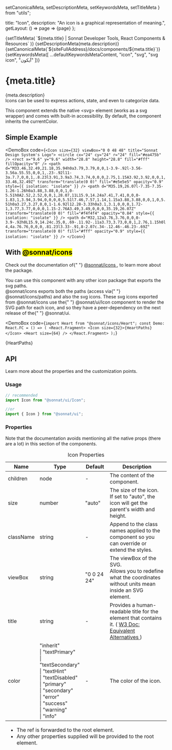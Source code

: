   setCanonicalMeta,
  setDescriptionMeta,
  setKeywordsMeta,
  setTitleMeta
} from "utils";

  title: "Icon",
  description: "An icon is a graphical representation of meaning.",
  getLayout: () => page => <WithSidebar>{page}</WithSidebar>
};

<Head>
  {setTitleMeta(
    `${meta.title} | Sonnat Developer Tools, React Components & Resources`
  )}
  {setDescriptionMeta(meta.description)}
  {setCanonicalMeta(`${siteFullAddress}/docs/components/${meta.title}`)}
  {setKeywordsMeta([
    ...defaultKeywordsMetaContent,
    "icon",
    "svg",
    "svg icon",
    "آیکون"
  ])}
</Head>

<h1>
  <span>{meta.title}</span>
  <AnchorButton anchorId="overview" />
  <PageEditButton href={`pages/docs/components/${meta.title}.mdx`} />
</h1>

<p>
  {meta.description}
  <br />
  Icons can be used to express actions, state, and even to categorize data.
</p>

<p>
  This component extends the native <inlineCode>&lt;svg&gt;</inlineCode> element
  (works as a svg wrapper) and comes with built-in accessibility. By default,
  the component inherits the <inlineCode>currentColor</inlineCode>.
</p>

<h2>
  <span>Simple Example</span>
  <AnchorButton anchorId="simple-example" />
</h2>

<DemoBox
  code={`<Icon size={32} viewBox="0 0 48 48" title="Sonnat Design System's Logo">
  <circle cx="24" cy="24" r="24" fill="#ea475b" />
  <rect
    x="9.6"
    y="9.6"
    width="28.8"
    height="28.8"
    fill="#fff"
    fillOpacity="0"
  />
  <path
    d="M33.46,32.49,21.18,35.94h0a3.79,3.79,0,0,1-3.9-.92l-3.56-3.56a.55.55,0,0,1,.23-.92l11-3a.7.7,0,0,1,.8.23l3.91,3.9a3.74,3.74,0,0,0,2.75,1.15A3.92,3.92,0,0,1,33.46,32.49Z"
    transform="translate(0 0)"
    fill="#e5e5e5"
    opacity="0.9"
    style={{ isolation: "isolate" }}
  />
  <path
    d="M35.19,26.07l-7.35-7.35-1.26-1.26h0a3.88,3.88,0,0,1,0-5.51h0A2.52,2.52,0,0,1,28.07,11L15.9,14.24a7.41,7.41,0,0,0-1.83,1,3.94,3.94,0,0,0,0,5.51l7.46,7.57,1.14,1.15a3.88,3.88,0,0,1,0,5.51h0a3.27,3.27,0,0,1-1.6.92l12.28-3.33h0a3.1,3.1,0,0,0,1.72-1,3.77,3.77,0,0,0,1.15-2.76A3.49,3.49,0,0,0,35.19,26.07Z"
    transform="translate(0 0)"
    fill="#f4f4f4"
    opacity="0.84"
    style={{ isolation: "isolate" }}
  />
  <path
    d="M32,12a3.76,3.76,0,0,0-3.9-.92h0L15.9,14.24c.35,0,.69-.11.92-.11a3.73,3.73,0,0,1,2.76,1.15h0l4,4a.76.76,0,0,0,.81.23l3.33-.91,8-2.07c.34-.12.46-.46.23-.69Z"
    transform="translate(0 0)"
    fill="#fff"
    opacity="0.9"
    style={{ isolation: "isolate" }}
  />
</Icon>`}
>
  <Icon size={32} viewBox="0 0 48 48" title="Sonnat Design System's Logo">
    <circle cx="24" cy="24" r="24" fill="#ea475b" />
    <rect
      x="9.6"
      y="9.6"
      width="28.8"
      height="28.8"
      fill="#fff"
      fillOpacity="0"
    />
    <path
      d="M33.46,32.49,21.18,35.94h0a3.79,3.79,0,0,1-3.9-.92l-3.56-3.56a.55.55,0,0,1,.23-.92l11-3a.7.7,0,0,1,.8.23l3.91,3.9a3.74,3.74,0,0,0,2.75,1.15A3.92,3.92,0,0,1,33.46,32.49Z"
      transform="translate(0 0)"
      fill="#e5e5e5"
      opacity="0.9"
      style={{ isolation: "isolate" }}
    />
    <path
      d="M35.19,26.07l-7.35-7.35-1.26-1.26h0a3.88,3.88,0,0,1,0-5.51h0A2.52,2.52,0,0,1,28.07,11L15.9,14.24a7.41,7.41,0,0,0-1.83,1,3.94,3.94,0,0,0,0,5.51l7.46,7.57,1.14,1.15a3.88,3.88,0,0,1,0,5.51h0a3.27,3.27,0,0,1-1.6.92l12.28-3.33h0a3.1,3.1,0,0,0,1.72-1,3.77,3.77,0,0,0,1.15-2.76A3.49,3.49,0,0,0,35.19,26.07Z"
      transform="translate(0 0)"
      fill="#f4f4f4"
      opacity="0.84"
      style={{ isolation: "isolate" }}
    />
    <path
      d="M32,12a3.76,3.76,0,0,0-3.9-.92h0L15.9,14.24c.35,0,.69-.11.92-.11a3.73,3.73,0,0,1,2.76,1.15h0l4,4a.76.76,0,0,0,.81.23l3.33-.91,8-2.07c.34-.12.46-.46.23-.69Z"
      transform="translate(0 0)"
      fill="#fff"
      opacity="0.9"
      style={{ isolation: "isolate" }}
    />
  </Icon>
</DemoBox>

<h2>
  <span>
    With <mark>@sonnat/icons</mark>
  </span>
  <AnchorButton anchorId="api" />
</h2>

<div data-notebox>
  Check out the documentation of{" "}
  <a href="/docs/packages/icons" title="Sonnat-Icons documentation">
    @sonnat/icons
  </a>
  , to learn more about the package.
</div>

<p>
  You can use this component with any other icon package that exports the svg
  paths.
  <br />
  <inlineCode>@sonnat/icons</inlineCode> exports both the paths (access via{" "}
  <inlineCode>@sonnat/icons/paths</inlineCode>) and also the svg icons. These
  svg icons exported from <inlineCode>@sonnat/icons</inlineCode> use the{" "}
  <inlineCode>@sonnat/ui/Icon</inlineCode> component to render the SVG path for
  each icon, and so they have a peer-dependency on the next release of the{" "}
  <inlineCode>@sonnat/ui</inlineCode>.
</p>

<DemoBox
  code={`import Heart from "@sonnat/icons/Heart";
const Demo: React.FC = () => (
  <React.Fragment>
    <Icon size={32}>{HeartPaths}</Icon>
    <Heart size={64} />
  </React.Fragment>
);`}
>
  <Icon size={32}>{HeartPaths}</Icon>
  <Heart size={64} />
</DemoBox>

<h2>
  <span>API</span>
  <AnchorButton anchorId="api" />
</h2>

<p>Learn more about the properties and the customization points.</p>

<h3>
  <span>Usage</span>
  <AnchorButton anchorId="usage" />
</h3>

```typescript
// recommended
import Icon from "@sonnat/ui/Icon";

//or
import { Icon } from "@sonnat/ui";
```

<h3>
  <span>Properties</span>
  <AnchorButton anchorId="properties" />
</h3>

<p>
  Note that the documentation avoids mentioning all the native props (there are
  a lot) in this section of the components.
</p>

<table cols={4}>
  <caption>Icon Properties</caption>
  <thead>
    <tr>
      <th>Name</th>
      <th>Type</th>
      <th>Default</th>
      <th>Description</th>
    </tr>
  </thead>
  <tbody>
    <tr>
      <td>children</td>
      <td>node</td>
      <td>-</td>
      <td>The content of the component.</td>
    </tr>
    <tr>
      <td>size</td>
      <td>number</td>
      <td>"auto"</td>
      <td>
        The size of the icon.
        <br />
        If set to <inlineCode>"auto"</inlineCode>, the icon will get the
        parent's width and height.
      </td>
    </tr>
    <tr>
      <td>className</td>
      <td>string</td>
      <td>-</td>
      <td>
        Append to the class names applied to the component so you can override
        or extend the styles.
      </td>
    </tr>
    <tr>
      <td>viewBox</td>
      <td>string</td>
      <td>"0 0 24 24"</td>
      <td>
        The viewBox of the SVG.
        <br />
        Allows you to redefine what the coordinates without units mean inside an
        SVG element.
      </td>
    </tr>
    <tr>
      <td>title</td>
      <td>string</td>
      <td>-</td>
      <td>
        Provides a human-readable title for the element that contains it. (
        <a
          href="https://www.w3.org/TR/SVG-access/#Equivalent"
          title="Equivalent Alternatives"
          target="_blank"
          rel="noopener noreferrer"
        >
          W3 Doc: Equivalent Alternatives
        </a>
        )
      </td>
    </tr>
    <tr>
      <td>color</td>
      <td>
        "inherit"
        <br />| "textPrimary"
        <br />| "textSecondary"
        <br />| "textHint"
        <br />| "textDisabled"
        <br />| "primary"
        <br />| "secondary"
        <br />| "error"
        <br />| "success"
        <br />| "warning"
        <br />| "info"
      </td>
      <td>-</td>
      <td>The color of the icon.</td>
    </tr>
  </tbody>
  <tfoot>
    <tr>
      <td colSpan="4">
        <ul>
          <li>
            The <inlineCode>ref</inlineCode> is forwarded to the root element.
          </li>
          <li>
            Any other properties supplied will be provided to the root element.
          </li>
        </ul>
      </td>
    </tr>
  </tfoot>
</table>
